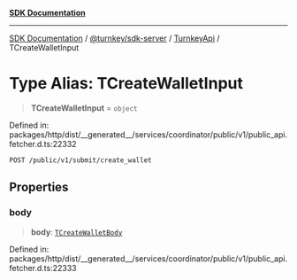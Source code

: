 [**SDK Documentation**](../../../../../README.mdx)

***

[SDK Documentation](../../../../../packages.mdx) / [@turnkey/sdk-server](../../../README.mdx) / [TurnkeyApi](../README.mdx) / TCreateWalletInput

# Type Alias: TCreateWalletInput

> **TCreateWalletInput** = `object`

Defined in: packages/http/dist/\_\_generated\_\_/services/coordinator/public/v1/public\_api.fetcher.d.ts:22332

`POST /public/v1/submit/create_wallet`

## Properties

### body

> **body**: [`TCreateWalletBody`](TCreateWalletBody.mdx)

Defined in: packages/http/dist/\_\_generated\_\_/services/coordinator/public/v1/public\_api.fetcher.d.ts:22333
